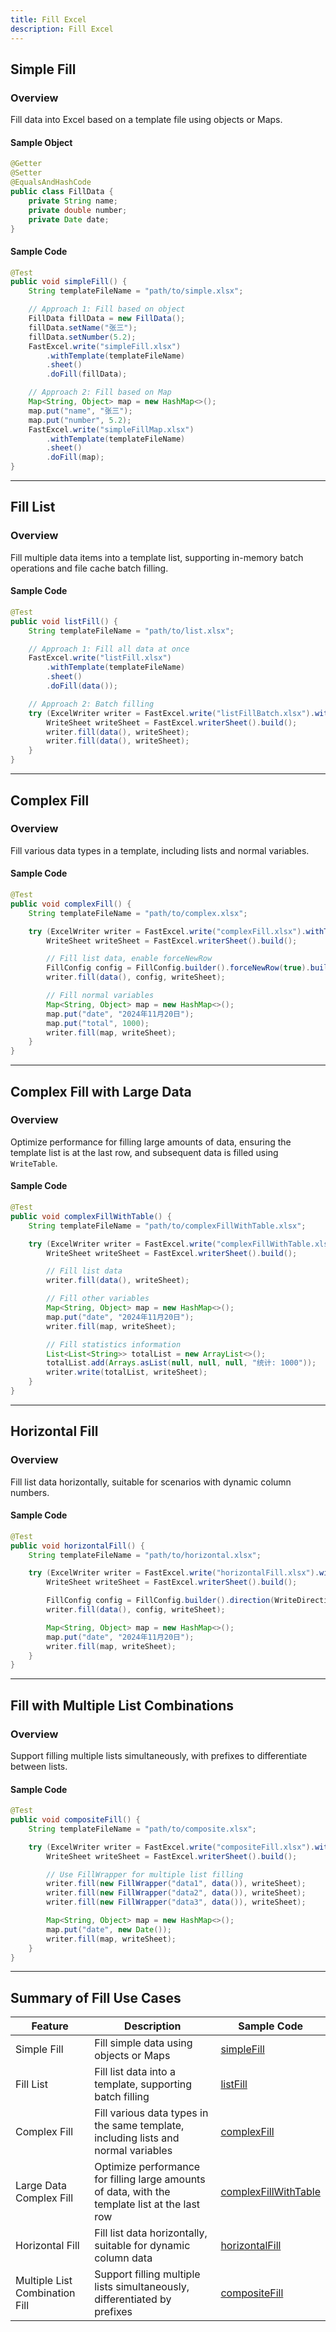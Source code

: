 ```yaml
---
title: Fill Excel
description: Fill Excel
---
```


## **Simple Fill**

### Overview
Fill data into Excel based on a template file using objects or Maps.

#### Sample Object
```java
@Getter
@Setter
@EqualsAndHashCode
public class FillData {
    private String name;
    private double number;
    private Date date;
}
```

#### Sample Code
```java
@Test
public void simpleFill() {
    String templateFileName = "path/to/simple.xlsx";

    // Approach 1: Fill based on object
    FillData fillData = new FillData();
    fillData.setName("张三");
    fillData.setNumber(5.2);
    FastExcel.write("simpleFill.xlsx")
        .withTemplate(templateFileName)
        .sheet()
        .doFill(fillData);

    // Approach 2: Fill based on Map
    Map<String, Object> map = new HashMap<>();
    map.put("name", "张三");
    map.put("number", 5.2);
    FastExcel.write("simpleFillMap.xlsx")
        .withTemplate(templateFileName)
        .sheet()
        .doFill(map);
}
```

---

## **Fill List**

### Overview
Fill multiple data items into a template list, supporting in-memory batch operations and file cache batch filling.

#### Sample Code
```java
@Test
public void listFill() {
    String templateFileName = "path/to/list.xlsx";

    // Approach 1: Fill all data at once
    FastExcel.write("listFill.xlsx")
        .withTemplate(templateFileName)
        .sheet()
        .doFill(data());

    // Approach 2: Batch filling
    try (ExcelWriter writer = FastExcel.write("listFillBatch.xlsx").withTemplate(templateFileName).build()) {
        WriteSheet writeSheet = FastExcel.writerSheet().build();
        writer.fill(data(), writeSheet);
        writer.fill(data(), writeSheet);
    }
}
```

---

## **Complex Fill**

### Overview
Fill various data types in a template, including lists and normal variables.

#### Sample Code
```java
@Test
public void complexFill() {
    String templateFileName = "path/to/complex.xlsx";

    try (ExcelWriter writer = FastExcel.write("complexFill.xlsx").withTemplate(templateFileName).build()) {
        WriteSheet writeSheet = FastExcel.writerSheet().build();

        // Fill list data, enable forceNewRow
        FillConfig config = FillConfig.builder().forceNewRow(true).build();
        writer.fill(data(), config, writeSheet);

        // Fill normal variables
        Map<String, Object> map = new HashMap<>();
        map.put("date", "2024年11月20日");
        map.put("total", 1000);
        writer.fill(map, writeSheet);
    }
}
```

---

## **Complex Fill with Large Data**

### Overview
Optimize performance for filling large amounts of data, ensuring the template list is at the last row, and subsequent data is filled using `WriteTable`.

#### Sample Code
```java
@Test
public void complexFillWithTable() {
    String templateFileName = "path/to/complexFillWithTable.xlsx";

    try (ExcelWriter writer = FastExcel.write("complexFillWithTable.xlsx").withTemplate(templateFileName).build()) {
        WriteSheet writeSheet = FastExcel.writerSheet().build();

        // Fill list data
        writer.fill(data(), writeSheet);

        // Fill other variables
        Map<String, Object> map = new HashMap<>();
        map.put("date", "2024年11月20日");
        writer.fill(map, writeSheet);

        // Fill statistics information
        List<List<String>> totalList = new ArrayList<>();
        totalList.add(Arrays.asList(null, null, null, "统计: 1000"));
        writer.write(totalList, writeSheet);
    }
}
```

---

## **Horizontal Fill**

### Overview
Fill list data horizontally, suitable for scenarios with dynamic column numbers.

#### Sample Code
```java
@Test
public void horizontalFill() {
    String templateFileName = "path/to/horizontal.xlsx";

    try (ExcelWriter writer = FastExcel.write("horizontalFill.xlsx").withTemplate(templateFileName).build()) {
        WriteSheet writeSheet = FastExcel.writerSheet().build();

        FillConfig config = FillConfig.builder().direction(WriteDirectionEnum.HORIZONTAL).build();
        writer.fill(data(), config, writeSheet);

        Map<String, Object> map = new HashMap<>();
        map.put("date", "2024年11月20日");
        writer.fill(map, writeSheet);
    }
}
```

---

## **Fill with Multiple List Combinations**

### Overview
Support filling multiple lists simultaneously, with prefixes to differentiate between lists.

#### Sample Code
```java
@Test
public void compositeFill() {
    String templateFileName = "path/to/composite.xlsx";

    try (ExcelWriter writer = FastExcel.write("compositeFill.xlsx").withTemplate(templateFileName).build()) {
        WriteSheet writeSheet = FastExcel.writerSheet().build();

        // Use FillWrapper for multiple list filling
        writer.fill(new FillWrapper("data1", data()), writeSheet);
        writer.fill(new FillWrapper("data2", data()), writeSheet);
        writer.fill(new FillWrapper("data3", data()), writeSheet);

        Map<String, Object> map = new HashMap<>();
        map.put("date", new Date());
        writer.fill(map, writeSheet);
    }
}
```

---

## **Summary of Fill Use Cases**

| Feature              | Description                                                                              | Sample Code           |
|----------------------|------------------------------------------------------------------------------------------|-----------------------|
| Simple Fill          | Fill simple data using objects or Maps                                                   | [simpleFill](#1)      |
| Fill List            | Fill list data into a template, supporting batch filling                                 | [listFill](#2)        |
| Complex Fill         | Fill various data types in the same template, including lists and normal variables       | [complexFill](#3)     |
| Large Data Complex Fill | Optimize performance for filling large amounts of data, with the template list at the last row | [complexFillWithTable](#4) |
| Horizontal Fill      | Fill list data horizontally, suitable for dynamic column data                             | [horizontalFill](#5)  |
| Multiple List Combination Fill | Support filling multiple lists simultaneously, differentiated by prefixes               | [compositeFill](#6)   |
